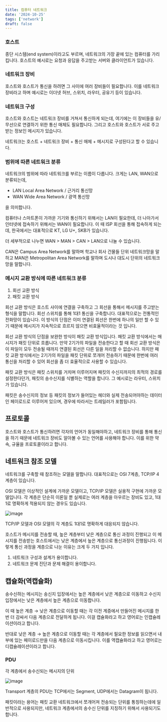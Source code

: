 ```yaml
---
title: 컴퓨터 네트워크
date: '2024-10-25'
tags: ['network']
draft: false
---
```


### 호스트

종단 시스템(end system)이라고도 부르며, 네트워크의 가장 끝에 있는 컴퓨터를 가리킵니다. 호스트의 예시로는 요청과 응답을 주고받는 서버와 클라이언트가 있습니다.

### 네트워크 장비

호스트와 호스트가 통신을 하려면 그 사이에 여러 장비들이 필요합니다. 이를 네트워크 장비라고 하며 예시로는 이더넷 허브, 스위치, 라우터, 공유기 등이 있습니다.

### 네트워크 구성

호스트와 호스트는 네트워크 장비를 거쳐서 통신하게 되는데, 여기에는 이 장비들을 유/무선으로 연결하기 위한 통신 매체도 필요합니다. 그리고 호스트와 호스트가 서로 주고받는 정보인 메시지가 있습니다.

네트워크는 호스트 + 네트워크 장비 + 통신 매체 + 메시지로 구성된다고 할 수 있습니다.

### 범위에 따른 네트워크 분류

네트워크의 범위에 따라 네트워크를 부르는 이름이 다릅니다. 크게는 LAN, WAN으로 분류되는데,

- LAN Local Area Network / 근거리 통신망
- WAN Wide Area Network / 광역 통신망

을 의미합니다.

컴퓨터나 스마트폰이 가까운 기기와 통신하기 위해서는 LAN이 필요한데, 더 나아가서 인터넷에 접속하기 위해서는 WAN이 필요합니다. 이 때 ISP 회선을 통해 접속하게 되는데, 한국에서는 대표적으로 KT, LG U+, SKB가 있습니다.

더 세부적으로 나누면 WAN > MAN > CAN > LAN으로 나눌 수 있습니다.

CAN은 Campus Area Network를 말하며 학교나 회사 건물들 단위 네트워크망을 말하고 MAN은 Metropolitan Area Network를 말하며 도시나 대도시 단위의 네트워크망을 말합니다.

### 메시지 교환 방식에 따른 네트워크 분류

1. 회선 교환 방식
2. 패킷 교환 방식

회선 교환 방식은 호스트 사이에 연결을 구축하고 그 회선을 통해서 메시지를 주고받는 형식을 말합니다. 회선 스위치를 통해 1대1 통신을 구축합니다. 대표적으로는 전통적인 전화망이 있습니다. 이 방식의 단점은 이미 연결된 회선은 한번에 하나의 일만 할 수 있기 때문에 메시지가 지속적으로 흐르지 않으면 비효율적이라는 것 입니다.

회선 교환 방식의 단점을 보완한 방식이 패킷 교환 방식입니다. 패킷 교환 방식에서는 매시지가 패킷 단위로 흐릅니다. 만약 2기가의 파일을 전송한다고 할 때 회선 교환 방식은 이 파일이 모두 전송될 때까지 연결된 회선은 다른 일을 처리할 수 없습니다. 하지만 패킷 교환 방식에서는 2기가의 파일을 패킷 단위로 쪼개어 전송하기 때문에 한번에 여러 통신을 처리할 수 있어 회선을 좀 더 효율적으로 사용할 수 있습니다.

패킷 교환 방식은 패킷 스위치를 거치며 이루어지며 패킷의 수신지까지의 최적의 경로를 설정한다던가, 패킷의 송수신지를 식별하는 역할을 합니다. 그 예시로는 라우터, 스위치가 있습니다.

패킷은 송수신지의 정보 등 패킷의 정보가 들어있는 헤더와 실제 전송되어야하는 데이터인 페이로드로 이루어져 있으며, 경우에 따라서는 트레일러가 포함됩니다.

## 프로토콜

호스트와 호스트가 통신하려면 각자의 언어가 동일해야하고, 네트워크 장비를 통해 통신을 하기 때문에 네트워크 장비도 알아볼 수 있는 언어를 사용해야 합니다. 이를 위한 약속, 규율을 프로토콜이라고 합니다.

## 네트워크 참조 모델

네트워크를 구축할 때 참조하는 모델을 말합니다. 대표적으로는 OSI 7계층, TCP/IP 4계층이 있습니다.

OSI 모델은 이상적인 설계에 가까운 모델이고, TCP/IP 모델은 실용적 구현에 가까운 모델입니다. 각 계층은 단순히 이론일 뿐 실제로는 여러 계층을 아우르는 장비도 있고, 1대1로 명확하게 적용되지 않는 경우도 있습니다.

![image](https://github.com/user-attachments/assets/b99be539-67a5-4d0e-8411-81c1fe7becb4)

TCP/IP 모델과 OSI 모델의 각 계층도 1대1로 명확하게 대응되지 않습니다.

호스트가 메시지를 전송할 때, 높은 계층부터 낮은 계층으로 통신 과정이 진행되고 이 메시지를 전송받는 호스트에서는 낮은 계층에서 높은 계층으로 통신과정이 진행됩니다. 이렇게 통신 과정을 계층으로 나눈 이유는 크게 두 가지 입니다.

1. 네트워크 구성과 설계가 용이합니다.
2. 네트워크 문제 진단과 문제 해결이 용이합니다.

## 캡슐화(역캡슐화)

송수신하는 메시지는 송신지 입장에서는 높은 계층에서 낮은 계층으로 이동하고 수신지 입장에서는 낮은 계층에서 높은 계층으로 이동합니다.

이 때 높은 계층 → 낮은 계층으로 이동할 때는 각 이전 계증에서 만들어진 메시지를 한번 더 감싸서 다음 계층으로 전달하게 됩니다. 이걸 캡슐화라고 하고 영어로는 인캡슐레이션이라고 합니다.

반대로 낮은 계층 → 높은 계층으로 이동할 때는 각 계층에서 필요한 정보를 읽으면서 내부에 있는 페이로드만을 다음 계층으로 이동시킵니다. 이를 역캡슐화라고 하고 영어로는 디캡슐레이션이라고 합니다.

### PDU

각 계층에서 송수신되는 메시지의 단위

![image](https://github.com/user-attachments/assets/e1d5ec95-0776-47bc-9bdb-628d2606b6fa)

Transport 계층의 PDU는 TCP에서는 Segment, UDP에서는 Datagram이 됩니다.

패킷이라는 용어는 패킷 교환 네트워크에서 쪼개어져 전송되는 단위를 통칭하는데에 일반적으로 사용되지만, 네트워크 계층에서의 송수신 단위를 지칭하기 위해서 사용되기도 합니다.

